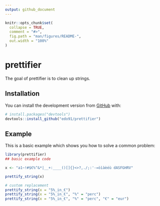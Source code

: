 ```yaml
---
output: github_document
---
```


<!-- README.md is generated from README.Rmd. Please edit that file -->

```r
knitr::opts_chunk$set(
  collapse = TRUE,
  comment = "#>",
  fig.path = "man/figures/README-",
  out.width = "100%"
)
```

# prettifier

The goal of prettifier is to clean up strings.


## Installation

You can install the development version from [GitHub](https://github.com/) with:

``` r
# install.packages("devtools")
devtools::install_github("edo91/prettifier")
```

## Example

This is a basic example which shows you how to solve a common problem:

```r
library(prettifier)
## basic example code
```

```r

x <- "a1~!#$€%^&*|__+:____()[]{}<>?,./;:'-=òìàèéù dASFGHRV"

prettify_string(x)

# custom replacement
prettify_string(x = "5%_in_€")
prettify_string(x = "5%_in_€", "%" = "perc")
prettify_string(x = "5%_in_€", "%" = "perc", "€" = "eur")

```


